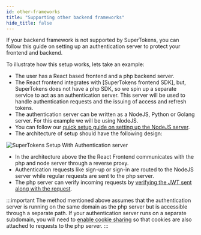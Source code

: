 ```yaml
---
id: other-frameworks
title: "Supporting other backend frameworks"
hide_title: false
---
```

If your backend framework is not supported by SuperTokens, you can follow this guide on setting up an authentication server to protect your frontend and backend.

To illustrate how this setup works, lets take an example:
- The user has a React based frontend and a php backend server.
- The React frontend integrates with [SuperTokens frontend SDK], but, SuperTokens does not have a php SDK, so we spin up a separate service to act as an authentication server. This server will be used to handle authentication requests and the issuing of access and refresh tokens. 
- The authentication server can be written as a NodeJS, Python or Golang server. For this example we will be using NodeJS.
- You can follow our [quick setup guide on setting up the NodeJS server](../pre-built-ui/setup).
- The architecture of setup should have the following design:

![SuperTokens Setup With Authentication server](/img/other-framework-setup.png)

- In the architecture above the the React Frontend communicates with the php and node server through a reverse proxy.
- Authentication requests like sign-up or sign-in are routed to the NodeJS server while regular requests are sent to the php server.
- The php server can verify incoming requests by [verifying the JWT sent along with the request](./sessions/with-jwt/jwt-verification).


:::important
The method mentioned above assumes that the authentication server is running on the same domain as the  php server but is accessible through a separate path. If your authentication server runs on a separate subdomain, you will need to [enable cookie sharing](./sessions/multiple-api-endpoints) so that cookies are also attached to requests to the php server.
:::



